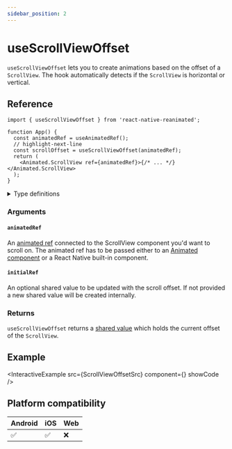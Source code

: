 ```yaml
---
sidebar_position: 2
---
```


# useScrollViewOffset

`useScrollViewOffset` lets you to create animations based on the offset of a `ScrollView`.
The hook automatically detects if the `ScrollView` is horizontal or vertical.

## Reference

```tsx
import { useScrollViewOffset } from 'react-native-reanimated';

function App() {
  const animatedRef = useAnimatedRef();
  // highlight-next-line
  const scrollOffset = useScrollViewOffset(animatedRef);
  return (
    <Animated.ScrollView ref={animatedRef}>{/* ... */}</Animated.ScrollView>
  );
}
```

<details>
<summary>Type definitions</summary>

```typescript
function useScrollViewOffset(
  animatedRef: AnimatedRef<AnimatedScrollView>,
  initialRef?: SharedValue<number>
): SharedValue<number>;
```

</details>

### Arguments

#### `animatedRef`

An [animated ref](/docs/core/useAnimatedRef#returns) connected to the ScrollView component you'd want to scroll on. The animated ref has to be passed either to an [Animated component](/docs/fundamentals/glossary#animated-component) or a React Native built-in component.

#### `initialRef` <Optional/>

An optional shared value to be updated with the scroll offset. If not provided a new shared value will be created internally.

### Returns

`useScrollViewOffset` returns a [shared value](/docs/fundamentals/glossary#shared-value) which holds the current offset of the `ScrollView`.

## Example


<InteractiveExample
  src={ScrollViewOffsetSrc}
  component={<ScrollViewOffset />}
  showCode
/>

## Platform compatibility

<div className="platform-compatibility">

| Android | iOS | Web |
| ------- | --- | --- |
| ✅      | ✅  | ❌  |

</div>
